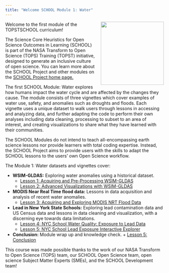 ```yaml
---
title: "Welcome SCHOOL Module 1: Water"
---
```


<img src='https://raw.githubusercontent.com/ciesin-geospatial/TOPSTSCHOOL/main/images/TOPTSCHOOL-logo02.hi-res.png' align="right" height="200" style="padding-left: 15px; padding-bottom: 15px;"/>

Welcome to the first module of the TOPSTSCHOOL curriculum! 

The Science Core Heuristics for Open Science Outcomes in Learning (SCHOOL) is part of the NASA Transform to Open Science (TOPS) Training (TOPST) initiative, designed to generate an inclusive culture of open science. You can learn more about the SCHOOL Project and other modules on the [SCHOOL Project home page.](ciesin-geospatial.github.io/TOPSTSCHOOL/)

The first SCHOOL Module: Water explores how humans impact the water cycle and are affected by the changes they cause. The module consists of three vignettes which cover examples of water use, safety, and anomalies such as droughts and floods. Each vignette uses a unique dataset to walk users through lessons in accessing and analyzing data, and further adapting the code to perform their own analyses including data cleaning, processing to subset to an area of interest, and creating visualizations to share what they have learned with their communities.

The SCHOOL Modules do not intend to teach all-encompassing earth science lessons nor provide learners with total coding expertise. Instead, the SCHOOL Project aims to provide users with the skills to adapt the SCHOOL lessons to the users’ own Open Science workflow.

The Module 1: Water datasets and vignettes cover:
      
  * **WSIM-GLDAS:** Exploring water anomalies using a historical dataset.
      + [Lesson 1: Acquiring and Pre-Processing WSIM-GLDAS](https://ciesin-geospatial.github.io/TOPSTSCHOOL-module-1-water/wsim-gldas-acquisition.html)
      + [Lesson 2: Advanced Visualizations with WSIM-GLDAS](https://ciesin-geospatial.github.io/TOPSTSCHOOL-module-1-water/wsim-gldas-vis.html)

  * **MODIS Near Real Time flood data:** Lessons in data acquisition and analysis of recent water anomalies.
      + [Lesson 3: Acquiring and Exploring MODIS NRT Flood Data](https://ciesin-geospatial.github.io/TOPSTSCHOOL-module-1-water/lance-modis-nrt-global-flood-mcdwd-f3.html)

  * **Lead in New York State Schools:** Exploring lead contamination data and US Census data and lessons in data cleaning and visualization, with a discerning eye towards data limitations.
      + [Lesson 4: NYC School Water Quality: Exposure to Lead Data](https://ciesin-geospatial.github.io/TOPSTSCHOOL-module-1-water/exposure_to_lead_in_schools_nys.qmd)
      + [Lesson 5: NYC School Lead Exposure Interactive Explorer](https://jbrinks.shinyapps.io/nyc_lead/)

* **Conclusion:** Module wrap up and knowledge check.
      + [Lesson 5: Conclusion]()


This course was made possible thanks to the work of our NASA Transform to Open Science (TOPS) team, our SCHOOL Open Science team, open science Subject Matter Experts (SMEs), and the SCHOOL Development team! 

